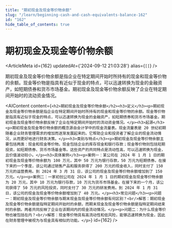 ```yaml
---
title: "期初现金及现金等价物余额"
slug: "/learn/beginning-cash-and-cash-equivalents-balance-162"
id: "162"
hide_table_of_contents: true
---
```



# 期初现金及现金等价物余额

<ArticleMeta id={162} updatedAt={'2024-09-12 21:03:28'} alias={`[]`} />
<div className='border-solid border-b border-t-0 my-4 border-[var(--ifm-color-gray-300)]' />

期初现金及现金等价物余额是指企业在特定期间开始时所持有的现金和现金等价物的余额。现金等价物是指具有近似于现金的特点，可以迅速转换为现金的金融资产，如短期债券和货币市场基金。期初现金及现金等价物余额反映了企业在特定期间开始时的流动资金情况。

<AIContent content={`<h2>期初现金及现金等价物余额</h2><h3>定义</h3><p>期初现金及现金等价物余额是指企业在特定期间开始时所持有的现金和现金等价物的余额。现金等价物是指具有近似于现金的特点，可以迅速转换为现金的金融资产，如短期债券和货币市场基金。期初现金及现金等价物余额反映了企业在特定期间开始时的流动资金情况。</p><h3>起源</h3><p>期初现金及现金等价物余额的概念源自会计学中的现金流量表。现金流量表是 20 世纪初期随着企业财务管理需求的增加而逐渐发展起来的。它帮助企业和投资者了解企业的现金流动情况，从而更好地进行财务决策。</p><h3>类别与特点</h3><p>期初现金及现金等价物余额主要包括两类：现金和现金等价物。现金包括企业的库存现金和银行存款；现金等价物则包括短期投资，如短期债券、货币市场基金等。这些资产的共同特点是流动性高，可以迅速转换为现金，且价值波动较小。</p><h3>具体案例</h3><p>案例一：某公司在 2024 年 1 月 1 日的期初现金及现金等价物余额为 100 万元，其中 50 万元为银行存款，50 万元为短期债券。在接下来的一个季度，该公司通过销售产品和服务获得了 200 万元的现金收入，同时支付了 150 万元的运营费用。到 2024 年 3 月 31 日，该公司的现金及现金等价物余额增加到了 150 万元。</p><p>案例二：一家初创公司在 2024 年 1 月 1 日的期初现金及现金等价物余额为 20 万元，其中 10 万元为银行存款，10 万元为货币市场基金。在接下来的一个月，该公司获得了 50 万元的风险投资，同时支付了 30 万元的研发费用。到 2024 年 1 月 31 日，该公司的现金及现金等价物余额增加到了 40 万元。</p><h3>常见问题</h3><p>问题一：期初现金及现金等价物余额与期末现金及现金等价物余额有何区别？<br/>解答：期初现金及现金等价物余额是指特定期间开始时的余额，而期末现金及现金等价物余额是指特定期间结束时的余额。两者共同反映了企业在该期间内的现金流动情况。</p><p>问题二：为什么现金等价物也被包括在内？<br/>解答：现金等价物具有高流动性和低风险，能够迅速转换为现金，因此在财务管理中被视为与现金具有相似的功能。</p>`} id={162} />
